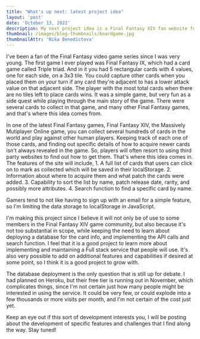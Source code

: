 ```yaml
---
title: "What's up next: latest project idea"
layout: 'post'
date: 'October 13, 2022'
description: My next project idea is a Final Fantasy XIV fan website for Triple Triad Cards.
thumbnail: /images/blog-thumbnails/boardgame.jpg
thumbnailAttr: 'Nika Benedictova'
---
```


I've been a fan of the Final Fantasy video game series since I was very young. The first game I ever played was Final Fantasy IX, which had a card game called Triple triad. And in it you had 5 rectangular cards with 4 values, one for each side, on a 3x3 tile. You could capture other cards when you placed them on your turn if any card they're adjacent to has a lower attack value on that adjacent side. The player with the most total cards when there are no tiles left to place cards wins. It was a simple game, but very fun as a side quest while playing through the main story of the game. There were several cards to collect in that game, and many other Final Fantasy games, and that's where this idea comes from.

In one of the latest Final Fantasy games, Final Fantasy XIV, the Massively Mutiplayer Online game, you can collect several hundreds of cards in the world and play against other human players. Keeping track of each one of those cards, and finding out specific details of how to acquire newer cards isn't always revealed in the game. So, players will often resort to using third party websites to find out how to get them. That's where this idea comes in. The features of the site will include, 1. A full list of cards that users can click on to mark as collected which will be saved in their localStorage. 
2. Information about where to acquire them and what patch the cards were added. 
3. Capability to sort the list by name, patch release date, rarity, and possibly more attributes. 
4. Search function to find a specific card by name.

Gamers tend to not like having to sign up with an email for a simple feature, so I'm limiting the data storage to localStorage in JavaScript.

I'm making this project since I believe it will not only be of use to some members in the Final Fantasy XIV game community, but also because it's not too substantial in scope, while keeping the need to learn about deploying a database for the card info, and implementing the API calls and search function. I feel that it is a good project to learn more about implementing and maintaining a Full stack service that people will use. It's also very possible to add on additional features and capabilities if desired at some point, so I think it is a good project to grow with.

The database deployment is the only question that is still up for debate. I had planned on Heroku, but their free tier is running out in November, which complicates things, since I'm not certain just how many people might be interested in using the service. It could be very few, or could explode into a few thousands or more visits per month, and I'm not certain of the cost just yet.

Keep an eye out if this sort of development interests you, I will be posting about the development of specific features and challenges that I find along the way. Stay tuned!